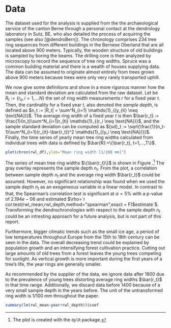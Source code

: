 # Data {#data}
The dataset used for the analysis is supplied from the the archaeological service of the canton Berne through a personal contact at the dendrology laboratory in Sutz, BE, who also detailed the process of acquiring the samples (see also [@dendroBern]). The chronology comprises 234 tree ring sequences from different buildings in the Bernese Oberland that are all located above 900 meters. Typically, the wooden structure of old buildings is sampled by boring the beams. The drilling core is then analyzed by microscopy to record the sequence of tree ring widths. Spruce was a common building material and there is a wealth of houses supplying data. The data can be assumed to originate almost entirely from trees grown above 900 meters because trees were only very rarely transported uphill. 

We now give some definitions and show in a more rigorous manner how the mean and standard deviation are calculated from the raw dataset. Let be $R_t := \{r_{ti}, i=1,...N\}$ the set of ring width measurements $r$ for a fixed year $t$. Then, the cardinality for a fixed year $t$, also denoted the *sample depth*, is defined as $n_t := |R_t| = \sum^N_{i=1} \mathds{1}_{(y_{ti} \neq \text{NA})}$. The average ring width of a fixed year $t$ is then $\bar{r_t} := \frac{1}{n_t}\sum^N_{i=1}r_{ti} \mathds{1}_{(r_i \neq \text{NA})}$, and the sample standard deviation can be computed as ${sd}_t := \sqrt{\frac{1}{n_t-1}\sum^N_{i=1}(r_{it}-\bar{r_t})^2 \mathds{1}_{(y_i \neq \text{NA})}}$. Finally, the time series of yearly mean tree ring widths calculated from individual trees with data is defined by $\bar{R}:=\{\bar{r_t}, t=1,...,T\}$.

```r
plot(chron(rwl_df),ylab="Mean ring width [1/100 mm]")
```

The series of mean tree ring widths $\{\bar{r_t}\}$ is shown in Figure \ref{fig:originalseries}.^[The plot is created with the `dplR` package.] The gray overlay represents the sample depth $n_t$. From the plot, a correlation between sample depth $n_t$ and the average ring width $\bar{r_t}$ could be assumed. However, no significant relationship was found when we used the sample depth $n_t$ as an exogeneous variable in a linear model. In contrast to that, the Spearman's correlation test is significant at $\alpha=5\%$ with a p-value of $2.194e-06$ and estimated $\rho=`r cor.test(rwl_mean,rwl_depth,method="spearman",exact = F)$estimate`$. Transforming the dendrochronologies with respect to the sample depth $n_t$ could be an intresting approach for a future analysis, but is not part of this report. 

Furthermore, bigger climatic trends such as the small ice age, a period of low temperatures throughout Europe from the 15th to 18th century can be seen in the data. The overall decreasing trend could be explained by population growth and an intensifying forest cultivation practice. Cutting out large amounts of old trees from a forest leaves the young trees competing for sunlight. As vertical growth is more important during the first years of a tree's life, the year rings are generally smaller.

As recommended by the supplier of the data, we ignore data after 1800 due to the prevalence of young trees distorting average ring widths $\bar{r_t}$ in that time range. Additionally, we discard data before 1400 because of a very small sample depth in the years before. The unit of the untransformed ring width is 1/100 mm throughout the paper.

```r
summary(lm(rwl_mean~year+rwl_depth))$coef
```

